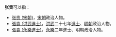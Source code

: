 '''张贵'''可以指：
* [[张贵_(宋朝)|张贵 (宋朝)]]，[[宋朝|宋朝]]政治人物。
* [[張貴_(洪武進士)|張貴 (洪武進士)]]，[[洪武|洪武]]二十七年[[進士|進士]]、[[明朝|明朝]]政治人物。
* [[張貴_(永樂進士)|張貴 (永樂進士)]]，[[永樂|永樂]]二年進士、明朝政治人物。

{{disambig|cat=二字張姓人名消歧義|gui}}
